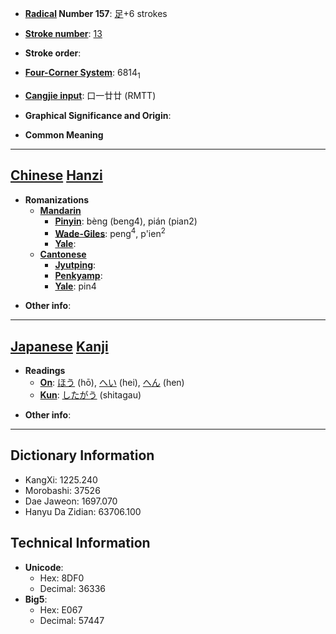 
<!-- 
This page has been placed on ''Requests for Ph34rism.
This request has been subsequently carried out Ph34r themself.

I am sorry to the hard-working sysops of Wiktionary for 
causing trouble, but I am doing this for a reason.

Thank you (come again).
-->

* '''[[Wiktionary:Chinese radical index| Radical]] Number 157''': [[Wiktionary:Chinese radical index 足|足]]+6 strokes

* '''[[Wiktionary:Chinese total strokes index|Stroke number]]''': [[Wiktionary:Chinese total strokes index 13|13]]

* '''Stroke order''': 

* '''[[Wiktionary:Chinese four corner index|Four-Corner System]]''': 6814<sub>1</sub>

* '''[[Wiktionary:Chinese Cangjie index|Cangjie input]]''': 口一廿廿 (RMTT)

* '''Graphical Significance and Origin''': 

* '''Common Meaning'''

----

== [[Chinese]] [[Hanzi]] ==

* '''Romanizations'''
** '''[[Mandarin]]'''
*** '''[[Pinyin]]''': bèng (beng4), pián (pian2)
*** '''[[Wade-Giles]]''': peng<sup>4</sup>, p'ien<sup>2</sup>
*** '''[[Yale]]''': 
** '''[[Cantonese]]'''
*** '''[[Jyutping]]''':
*** '''[[Penkyamp]]''': 
*** '''[[Yale]]''': pin4

* '''Other info''': 

----

== [[Japanese]] [[Kanji]] ==

* '''Readings'''
** '''[[On]]''': [[ほう]] (hō), [[へい]] (hei), [[へん]] (hen)
** '''[[Kun]]''': [[したがう]] (shitagau)

* '''Other info''':  

----

== Dictionary Information ==

* KangXi: 1225.240
* Morobashi: 37526
* Dae Jaweon: 1697.070
* Hanyu Da Zidian: 63706.100

== Technical Information ==

* '''Unicode''':
** Hex: 8DF0
** Decimal: 36336
* '''Big5''':
** Hex: E067
** Decimal: 57447